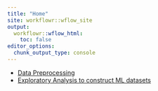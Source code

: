 ```yaml
---
title: "Home"
site: workflowr::wflow_site
output:
  workflowr::wflow_html:
    toc: false
editor_options:
  chunk_output_type: console
---
```


- [Data Preprocessing](datapreprocess.html)
- [Exploratory Analysis to construct ML datasets](exploratory.html)

